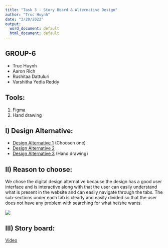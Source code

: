 ```yaml
---
title: "Task 3 - Story Board & Alternative Design"
author: "Truc Huynh"
date: "3/20/2022"
output:
  word_document: default
  html_document: default
---
```


## GROUP-6
- Truc Huynh
- Aaron Rich
- Rushitaa Dattuluri
- Varshitha Yedla Reddy

## Tools:
1) Figma
2) Hand drawing

## I) Design Alternative:
- [Design Alternative 1](https://www.figma.com/file/CuQb0Mk5oNUXyj5N5ervhD/?node-id=0%3A1) (Choosen one)
- [Design Alternative 2](https://www.figma.com/file/CuQb0Mk5oNUXyj5N5ervhD/?node-id=1%3A2)
- [Design Alternative 3](https://www.figma.com/file/CuQb0Mk5oNUXyj5N5ervhD/?node-id=70%3A834) (Hand drawing)

## II) Reason to choose:

We chose the digital design alternative because the design has a good user interface and is interactive along with that the user can easily understand 
what is present in the website and can easily navigate through the tabs. The sub-sections under each tab is clearly and easily divided so that the user 
does not have any problem with searching for what he/she wants.

<img src="images/summary.png">

## III) Story board:
[Video](https://drive.google.com/file/d/1nrAF7iEnK4DSS9LUzDGm700O5B8ai-by/view?usp=sharing)